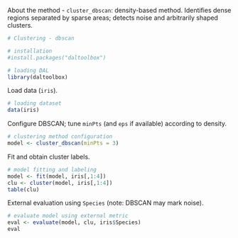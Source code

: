 About the method
- `cluster_dbscan`: density-based method. Identifies dense regions separated by sparse areas; detects noise and arbitrarily shaped clusters.

```r
# Clustering - dbscan

# installation 
#install.packages("daltoolbox")

# loading DAL
library(daltoolbox) 
```

Load data (`iris`).
```r
# loading dataset
data(iris)
```

Configure DBSCAN; tune `minPts` (and `eps` if available) according to density.
```r
# clustering method configuration
model <- cluster_dbscan(minPts = 3)
```

Fit and obtain cluster labels.
```r
# model fitting and labeling
model <- fit(model, iris[,1:4])
clu <- cluster(model, iris[,1:4])
table(clu)
```

External evaluation using `Species` (note: DBSCAN may mark noise).
```r
# evaluate model using external metric
eval <- evaluate(model, clu, iris$Species)
eval
```

